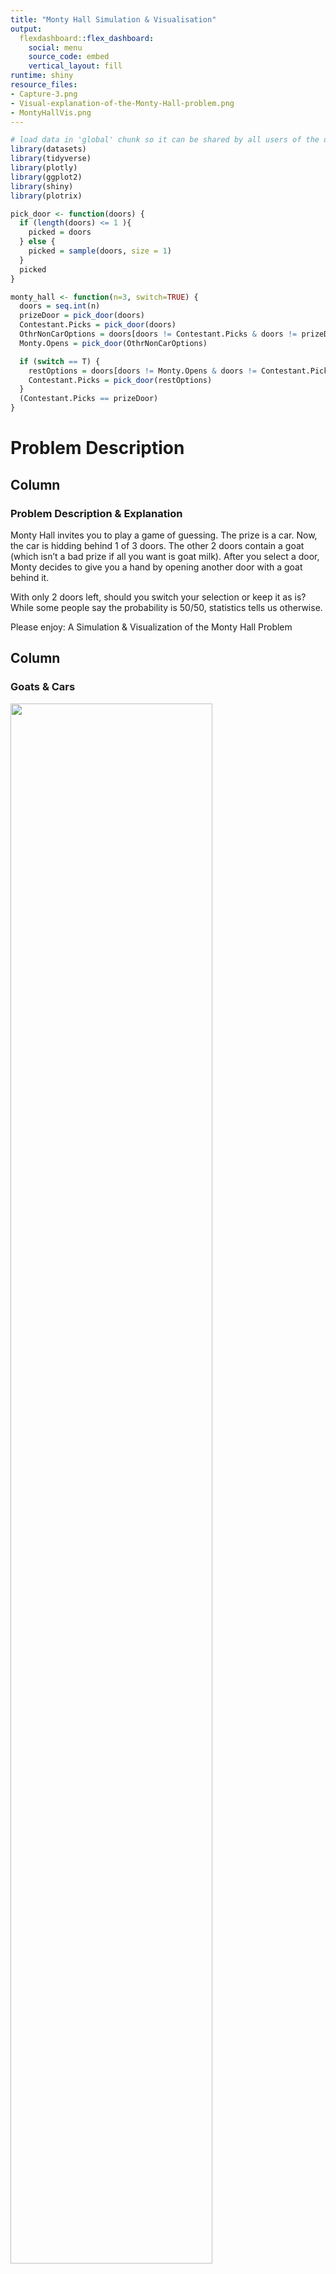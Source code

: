 ---
title: "Monty Hall Simulation & Visualisation"
output:
  flexdashboard::flex_dashboard:
    social: menu
    source_code: embed
    vertical_layout: fill
runtime: shiny
resource_files:
- Capture-3.png
- Visual-explanation-of-the-Monty-Hall-problem.png
- MontyHallVis.png
---

```{r global, include=FALSE}
# load data in 'global' chunk so it can be shared by all users of the dashboard
library(datasets)
library(tidyverse)
library(plotly)
library(ggplot2)
library(shiny)
library(plotrix)

pick_door <- function(doors) {
  if (length(doors) <= 1 ){
    picked = doors
  } else {
    picked = sample(doors, size = 1)
  }
  picked
}

monty_hall <- function(n=3, switch=TRUE) {
  doors = seq.int(n)
  prizeDoor = pick_door(doors)
  Contestant.Picks = pick_door(doors)
  OthrNonCarOptions = doors[doors != Contestant.Picks & doors != prizeDoor]
  Monty.Opens = pick_door(OthrNonCarOptions)

  if (switch == T) {
    restOptions = doors[doors != Monty.Opens & doors != Contestant.Picks]
    Contestant.Picks = pick_door(restOptions)
  }
  (Contestant.Picks == prizeDoor)
}


```

# Problem Description

## Column {.sidebar}

### Problem Description & Explanation

Monty Hall invites you to play a game of guessing. The prize is a car. Now, the car is hidding behind 1 of 3 doors. The other 2 doors contain a goat (which isn't a bad prize if all you want is goat milk). After you select a door, Monty decides to give you a hand by opening another door with a goat behind it. 

With only 2 doors left, should you switch your selection or keep it as is? 
While some people say the probability is 50/50, statistics tells us otherwise. 

Please enjoy: A Simulation & Visualization of the Monty Hall Problem

## Column

### Goats & Cars

![](Visual-explanation-of-the-Monty-Hall-problem.png){#shiny-2 .class width="80%"}


```{r}
# renderPlot({
#   hist(faithful$eruptions, probability = TRUE, breaks = as.numeric(input$n_breaks),
#        xlab = "Duration (minutes)", main = "Geyser Eruption Duration")
#   
#   dens <- density(faithful$eruptions, adjust = input$bw_adjust)
#   lines(dens, col = "blue")
# })
```


# Simulation 

## Column {.sidebar}

Select the prize door (door with car), the door you will choose, and see if switching does you better.

```{r}
selectInput("prizeSelect", label = "Select prize door:",
            choices = c(1, 2, 3), selected = 1)

selectInput("doorSelect", label = "Select your door:",
            choices = c(1, 2, 3), selected = 3)
```

```{r}
renderText({
  allOptions = c(1,2,3)

  if (input$prizeSelect != input$doorSelect) {
    prizeChosen = input$prizeSelect
    doorChosen = input$doorSelect
    MontyOpens = allOptions[allOptions != prizeChosen]
    MontyOpens = MontyOpens[MontyOpens != doorChosen]

   paste("Monty opens door: ", MontyOpens[1])
  } else {
    prizeChosen = input$prizeSelect
    MontyOpens <- sample(allOptions[allOptions != prizeChosen], size = 1)
    paste("Monty opens door: ", MontyOpens[1])
  }
})

selectInput("switchDoor", label = "Switch door?",
             choices = c("Switch", "Don't Switch"), selected = "Switch")

renderText({
  
  prizeChosen = input$prizeSelect
  doorChosen = input$doorSelect
  switchTF = ifelse(input$switchDoor == "Switch", TRUE, FALSE)
  switchString = ifelse(switchTF == TRUE, "to switch!", "not to switch!")
  wonOrLost = "lost"
  
  if (switchTF == T) {
    if (prizeChosen != doorChosen) {
      wonOrLost = "won"
    }
    
  } else {
    if (prizeChosen == doorChosen) {
      wonOrLost = "won"
    }
  }
  
  loseWin = ifelse(switchTF == TRUE, "to switch!", "not to switch!")
  paste("You decided ", switchString, "   And you have ", wonOrLost, " as a result!")
})

```

## Column

### Result

```{r}
renderText({
  
  prizeChosen = input$prizeSelect
  doorChosen = input$doorSelect
  switchTF = ifelse(input$switchDoor == "Switch", TRUE, FALSE)
  switchString = ifelse(switchTF == TRUE, "to switch!", "not to switch!")
  wonOrLost = "lost"
  
  if (switchTF == T) {
    if (prizeChosen != doorChosen) {
      wonOrLost = "won"
    }
    
  } else {
    if (prizeChosen == doorChosen) {
      wonOrLost = "won"
    }
  }
  
  loseWin = ifelse(switchTF == TRUE, "to switch!", "not to switch!")
  paste("You decided ", switchString, "   And you have ", wonOrLost, " as a result!")
})

```

# Animation & Pie Chart

## Column {.sidebar}

### Animation & Pie Chart

Blue = Win

Red = Lose

```{r}
selectInput("strategy", label = "Strategy:",
            choices = c("Switch", "Don't Switch"), selected = "Switch")
sliderInput("trialnum", label = "Number of Trials",
            min = 10, max = 1000,
            value = 10, step = 10)
# sliderInput("lastyear", label = "last year",
#             min = 1997, max = 2007, 
#             value = 1997, step = 1)
selectInput("scaler", label = "X Axis Scaling (Scatterplot):",
            choices = c("Scale X Log 10", "No X-Axis Scaling"), selected = "Scale X Log 10")

```

## Column

```{r}

observeEvent(input$trialnum, {
        print(paste("Event Observed "))
  
      })

renderPlotly({
  
  resultsdf = data.frame(matrix(ncol = 3, nrow = 0))
  colnames(resultsdf) <- c('TrialNum', 'WinRate', 'LoseRate')

  for (i in 1:input$trialnum) {
  if (input$strategy == "Switch") {
    winR <- mean(replicate( monty_hall(n=3, switch = TRUE) , n=i))
  } else {
    winR <- mean(replicate( monty_hall(n=3, switch = FALSE) , n=i))
  }
  loseR = 1 - winR
  resultsdf[nrow(resultsdf) + 1,] = c(i, winR, loseR)
}

p <- resultsdf %>%
  filter(TrialNum <= as.numeric(input$trialnum)) %>%
  ggplot() +
  geom_point(aes(x=TrialNum, y=WinRate, frame=TrialNum), color= "blue") +
  geom_point(aes(x=TrialNum, y=LoseRate, frame=TrialNum), color = "red") + 
  geom_line(aes(x=TrialNum, y=WinRate), color= "blue", alpha=0.2) +
  geom_line(aes(x=TrialNum, y=LoseRate), color= "red", alpha= 0.2) +
  theme_minimal() + ylab("Rate") 

  
if (input$scaler == "Scale X Log 10") {
  print("scale log 10")
  p = p + scale_x_log10()
} else {
  print("no scaling")
}

fig <- ggplotly(p)

fig <- fig %>% 
  animation_opts(
    1000, easing = "cubic", redraw = FALSE
  )
fig <- fig %>%
  animation_slider(
    currentvalue = list(prefix = "Trial Number ", font = list(color="gold"))
  )
fig

})

renderPlot({
  
resultsdf = data.frame(matrix(ncol = 3, nrow = 0))
colnames(resultsdf) <- c('TrialNum', 'Rate', 'WinOrLose')
print(input$trialnum)
for (i in 1:input$trialnum) {
  if (input$strategy == "Switch") {
    winR <- mean(replicate( monty_hall(n=3, switch = TRUE) , n=i))
  } else {
    winR <- mean(replicate( monty_hall(n=3, switch = FALSE) , n=i))
  }
  loseR = 1 - winR
  resultsdf[nrow(resultsdf) + 1,] = c( i,winR, "win")
  resultsdf[nrow(resultsdf) + 1,] = c( i,loseR, "lose")
}

resultsdf$Rate <- as.numeric(resultsdf$Rate)
results <- group_by(resultsdf, WinOrLose) %>% summarize(sumR=sum(Rate))
results
print(results)
TotalWinRate = results$sumR[results$WinOrLose == "win"]/input$trialnum
TotalLoseRate = results$sumR[results$WinOrLose == "lose"]/input$trialnum
results$WinOrLose[results$WinOrLose == "win"] <- paste("Win:", round(TotalWinRate*100, digits=2), "%")
results$WinOrLose[results$WinOrLose == "lose"] <- paste("Lose:", round(TotalLoseRate*100, digits=2), "%")
print(TotalLoseRate)
print(TotalWinRate)
print(results)
p <- pie3D(as.numeric(results[[2]]), 
           labels = results$WinOrLose,
           main="Pie Chart Visualization of Separate Rendering Results (Same Parameters)") 

p
})

```

# Explanation

## Column {.sidebar}

### Explanation

Here's an intuitive way to understand why switching is better. Your original choice from the 3 doors gives you odds of 1/3. 
With 2 doors left, they together, have a 2/3 chance of containing a car. Now, Monty opens one of the doors to reveal the goat, but this does not change the probability (2/3) of the 2 doors containing the car, so the odds will remain 2/3.

Here's another way to think of it. There's 3 ways this can occur. Door 1 has the car, door 2 has the car, and door 3 has the car. 

Let's say that you pick door 1, which has the car. Monty can open any of the remaining two doors, and you would lose if you switch. 
You continue to pick door 1, but this time door 2 has the car. Monty opens door 3, which has the goat. If you switch you would win. 
Lastly, if door 3 has the car and you pick door 1, Monty would open door 2 with the goat. In this case switching would also result in a win. 

For every initial selection, you have 3 possible ways things can happen. If you switch, you win in 2 of those possible ways. 

## Column

### Goats & Cars
![](MontyHallVis.png){#shiny-3 .class width="80%"}

